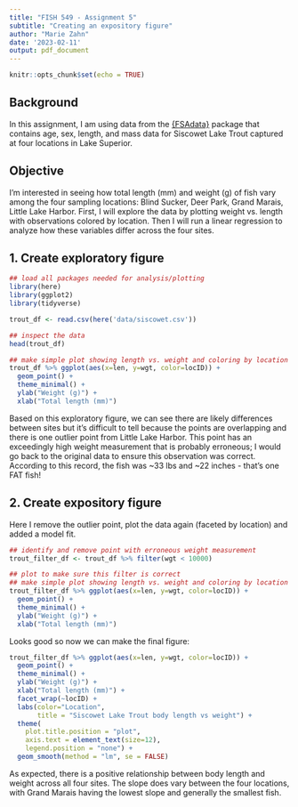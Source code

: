 ```yaml
---
title: "FISH 549 - Assignment 5"
subtitle: "Creating an expository figure"
author: "Marie Zahn"
date: '2023-02-11'
output: pdf_document
---
```


```r
knitr::opts_chunk$set(echo = TRUE)
```

## Background

In this assignment, I am using data from the [{FSAdata}](https://github.com/droglenc/FSAdata) package that contains age, sex, length, and mass data for Siscowet Lake Trout captured at four locations in Lake Superior.

## Objective

I'm interested in seeing how total length (mm) and weight (g) of fish vary among the four sampling locations: Blind Sucker, Deer Park, Grand Marais, Little Lake Harbor. First, I will explore the data by plotting weight vs. length with observations colored by location. Then I will run a linear regression to analyze how these variables differ across the four sites.


## 1. Create exploratory figure

```r
## load all packages needed for analysis/plotting
library(here)
library(ggplot2)
library(tidyverse)

```


```r
trout_df <- read.csv(here('data/siscowet.csv'))

## inspect the data
head(trout_df)

```

```r
## make simple plot showing length vs. weight and coloring by location
trout_df %>% ggplot(aes(x=len, y=wgt, color=locID)) +
  geom_point() +
  theme_minimal() +
  ylab("Weight (g)") + 
  xlab("Total length (mm)") 

```


Based on this exploratory figure, we can see there are likely differences between sites but it's difficult to tell because the points are overlapping and there is one outlier point from Little Lake Harbor. This point has an exceedingly high weight measurement that is probably erroneous; I would go back to the original data to ensure this observation was correct. According to this record, the fish was ~33 lbs and ~22 inches - that's one FAT fish!

## 2. Create expository figure

Here I remove the outlier point, plot the data again (faceted by location) and added a model fit.

```r
## identify and remove point with erroneous weight measurement
trout_filter_df <- trout_df %>% filter(wgt < 10000)

## plot to make sure this filter is correct
## make simple plot showing length vs. weight and coloring by location
trout_filter_df %>% ggplot(aes(x=len, y=wgt, color=locID)) +
  geom_point() +
  theme_minimal() +
  ylab("Weight (g)") + 
  xlab("Total length (mm)") 

```

Looks good so now we can make the final figure:

```r
trout_filter_df %>% ggplot(aes(x=len, y=wgt, color=locID)) +
  geom_point() +
  theme_minimal() +
  ylab("Weight (g)") + 
  xlab("Total length (mm)") +
  facet_wrap(~locID) +
  labs(color="Location",
       title = "Siscowet Lake Trout body length vs weight") +
  theme(
    plot.title.position = "plot",
    axis.text = element_text(size=12),
    legend.position = "none") +
  geom_smooth(method = "lm", se = FALSE)

```

As expected, there is a positive relationship between body length and weight across all four sites. The slope does vary between the four locations, with Grand Marais having the lowest slope and generally the smallest fish.
